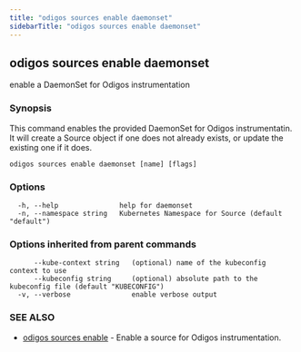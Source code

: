```yaml
---
title: "odigos sources enable daemonset"
sidebarTitle: "odigos sources enable daemonset"
---
```

## odigos sources enable daemonset

enable a DaemonSet for Odigos instrumentation

### Synopsis

This command enables the provided DaemonSet for Odigos instrumentatin. It will create a Source object if one does not already exists, or update the existing one if it does.

```
odigos sources enable daemonset [name] [flags]
```

### Options

```
  -h, --help               help for daemonset
  -n, --namespace string   Kubernetes Namespace for Source (default "default")
```

### Options inherited from parent commands

```
      --kube-context string   (optional) name of the kubeconfig context to use
      --kubeconfig string     (optional) absolute path to the kubeconfig file (default "KUBECONFIG")
  -v, --verbose               enable verbose output
```

### SEE ALSO

* [odigos sources enable](/cli/odigos_sources_enable)	 - Enable a source for Odigos instrumentation.